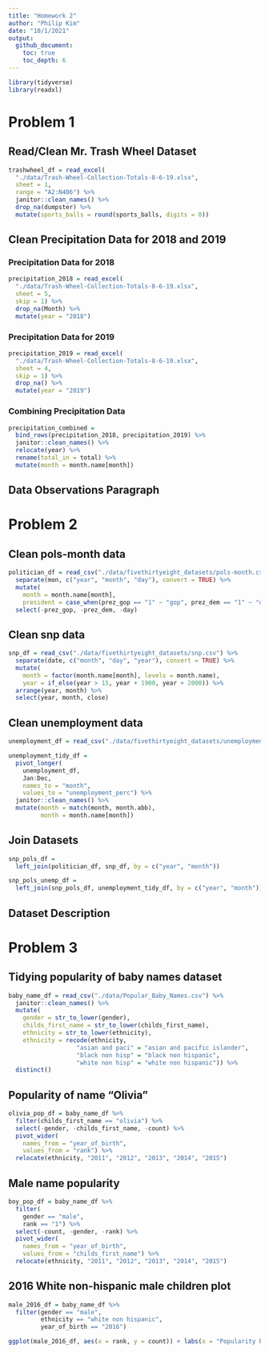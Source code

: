 ```yaml
---
title: "Homework 2"
author: "Philip Kim"
date: "10/1/2021"
output: 
  github_document:
    toc: true
    toc_depth: 6
---
```


```r
library(tidyverse)
library(readxl)
```

# Problem 1

## Read/Clean Mr. Trash Wheel Dataset

```r
trashwheel_df = read_excel(
  "./data/Trash-Wheel-Collection-Totals-8-6-19.xlsx",
  sheet = 1,
  range = "A2:N406") %>% 
  janitor::clean_names() %>% 
  drop_na(dumpster) %>% 
  mutate(sports_balls = round(sports_balls, digits = 0))
```

## Clean Precipitation Data for 2018 and 2019

### Precipitation Data for 2018

```r
precipitation_2018 = read_excel(
  "./data/Trash-Wheel-Collection-Totals-8-6-19.xlsx",
  sheet = 5,
  skip = 1) %>%
  drop_na(Month) %>% 
  mutate(year = "2018")
```


### Precipitation Data for 2019

```r
precipitation_2019 = read_excel(
  "./data/Trash-Wheel-Collection-Totals-8-6-19.xlsx",
  sheet = 4,
  skip = 1) %>% 
  drop_na() %>% 
  mutate(year = "2019")
```


### Combining Precipitation Data

```r
precipitation_combined = 
  bind_rows(precipitation_2018, precipitation_2019) %>% 
  janitor::clean_names() %>% 
  relocate(year) %>% 
  rename(total_in = total) %>% 
  mutate(month = month.name[month])
```


## Data Observations Paragraph



# Problem 2

## Clean pols-month data 

```r
politician_df = read_csv("./data/fivethirtyeight_datasets/pols-month.csv") %>% 
  separate(mon, c("year", "month", "day"), convert = TRUE) %>% 
  mutate(
    month = month.name[month],
    president = case_when(prez_gop == "1" ~ "gop", prez_dem == "1" ~ "dem")) %>%  
  select(-prez_gop, -prez_dem, -day)
```


## Clean snp data

```r
snp_df = read_csv("./data/fivethirtyeight_datasets/snp.csv") %>% 
  separate(date, c("month", "day", "year"), convert = TRUE) %>% 
  mutate(
    month = factor(month.name[month], levels = month.name),
    year = if_else(year > 15, year + 1900, year + 2000)) %>% 
  arrange(year, month) %>% 
  select(year, month, close)
```


## Clean unemployment data

```r
unemployment_df = read_csv("./data/fivethirtyeight_datasets/unemployment.csv")

unemployment_tidy_df = 
  pivot_longer(
    unemployment_df,
    Jan:Dec,
    names_to = "month",
    values_to = "unemployment_perc") %>% 
  janitor::clean_names() %>% 
  mutate(month = match(month, month.abb),
         month = month.name[month])
```


## Join Datasets

```r
snp_pols_df = 
  left_join(politician_df, snp_df, by = c("year", "month"))

snp_pols_unemp_df =
  left_join(snp_pols_df, unemployment_tidy_df, by = c("year", "month"))
```

## Dataset Description



# Problem 3

## Tidying popularity of baby names dataset

```r
baby_name_df = read_csv("./data/Popular_Baby_Names.csv") %>% 
  janitor::clean_names() %>% 
  mutate(
    gender = str_to_lower(gender),
    childs_first_name = str_to_lower(childs_first_name),
    ethnicity = str_to_lower(ethnicity),
    ethnicity = recode(ethnicity,
                   "asian and paci" = "asian and pacific islander",
                   "black non hisp" = "black non hispanic",
                   "white non hisp" = "white non hispanic")) %>% 
  distinct()
```


## Popularity of name "Olivia"

```r
olivia_pop_df = baby_name_df %>% 
  filter(childs_first_name == "olivia") %>% 
  select(-gender, -childs_first_name, -count) %>% 
  pivot_wider(
    names_from = "year_of_birth",
    values_from = "rank") %>% 
  relocate(ethnicity, "2011", "2012", "2013", "2014", "2015")
```


## Male name popularity

```r
boy_pop_df = baby_name_df %>% 
  filter(
    gender == "male",
    rank == "1") %>% 
  select(-count, -gender, -rank) %>% 
  pivot_wider(
    names_from = "year_of_birth",
    values_from = "childs_first_name") %>% 
  relocate(ethnicity, "2011", "2012", "2013", "2014", "2015")
```


## 2016 White non-hispanic male children plot 

```r
male_2016_df = baby_name_df %>% 
  filter(gender == "male",
         ethnicity == "white non hispanic",
         year_of_birth == "2016")

ggplot(male_2016_df, aes(x = rank, y = count)) + labs(x = "Popularity Rank of Name", y = "Number of Children with Respective Name") + ggtitle("Name Popularity in Male, White \nNon-Hispanic Children Born in 2016") + theme(plot.title = element_text(hjust = 0.5)) + geom_point()
```

